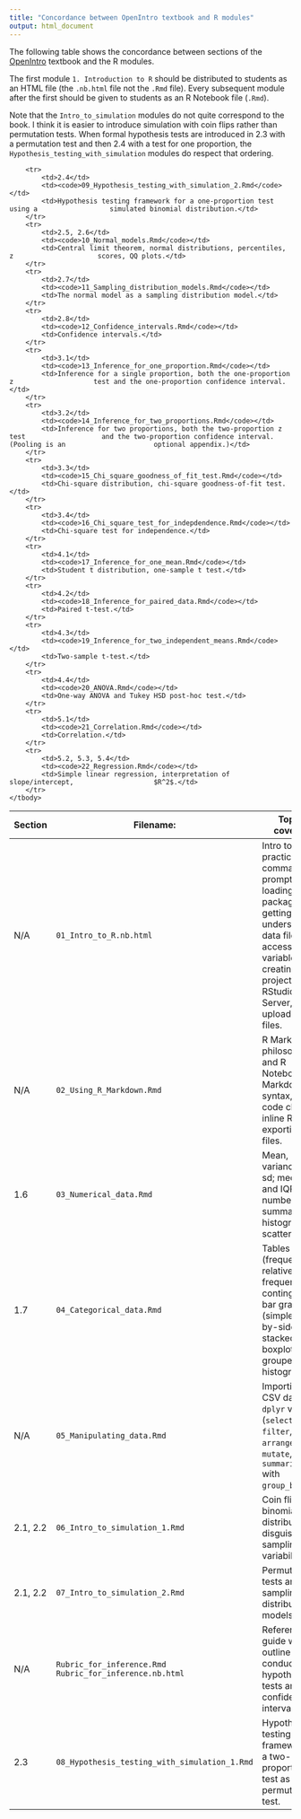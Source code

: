 ```yaml
---
title: "Concordance between OpenIntro textbook and R modules"
output: html_document
---
```


The following table shows the concordance between sections of the [OpenIntro](https://www.openintro.org/stat/textbook.php?stat_book=isrs) textbook and the R modules.

The first module `1. Introduction to R` should be distributed to students as an HTML file (the `.nb.html` file not the `.Rmd` file). Every subsequent module after the first should be given to students as an R Notebook file (`.Rmd`).

Note that the `Intro_to_simulation` modules do not quite correspond to the book. I think it is easier to introduce simulation with coin flips rather than permutation tests. When formal hypothesis tests are introduced in 2.3 with a permutation test and then 2.4 with a test for one proportion, the `Hypothesis_testing_with_simulation` modules do respect that ordering.

<!--html_preserve-->
<table class="table table-striped">
    <thead>
        <tr>
            <th>Section</th>
            <th>Filename:</th>
            <th>Topics covered:</th>
        </tr>
    </thead>
    <tbody>
        <tr>
            <td>N/A</td>
            <td><code>01_Intro_to_R.nb.html</code></td>
            <td>Intro to R, practice at the command prompt, loading packages,                   getting help, understanding data files and accessing variables,                 creating new projects in RStudio Server, uploading files.</td>
        </tr>
        <tr>
            <td>N/A</td>
            <td><code>02_Using_R_Markdown.Rmd</code></td>
            <td>R Markdown philosophy and R Notebooks, R Markdown syntax, R code                 chunks, inline R code, exporting files.</td>
        </tr>
        <tr>
            <td>1.6</td>
            <td><code>03_Numerical_data.Rmd</code></td>
            <td>Mean, variance, and sd; median and IQR; five-number summary,                    histograms, scatterplots.</td>
        </tr>
        <tr>
            <td>1.7</td> 
            <td><code>04_Categorical_data.Rmd</code></td>
            <td>Tables (frequency, relative frequency, contingency), bar graphs                 (simple, side-by-side, stacked), boxplots, grouped                              histograms.</td>
        </tr>
        <tr>
            <td>N/A</td>
            <td><code>05_Manipulating_data.Rmd</code></td>
            <td>Importing CSV data, `dplyr` verbs (`select`, `filter`,                          `arrange`, `mutate`, `summarise` with `group_by`).</td>
        </tr>
        <tr>
            <td>2.1, 2.2</td>
            <td><code>06_Intro_to_simulation_1.Rmd</code></td>
            <td>Coin flips (the binomial distribution in disguise) and sampling                 variability.</td>
        </tr>
        <tr>
            <td>2.1, 2.2</td>
            <td><code>07_Intro_to_simulation_2.Rmd</code></td>
            <td>Permutation tests and sampling distribution models.</td>
        </tr>
        <tr>
            <td>N/A</td>
            <td><code>Rubric_for_inference.Rmd</code><br/>
                <code>Rubric_for_inference.nb.html</code></td>
            <td>Reference guide with outline for conducting hypothesis tests and                 confidence intervals.</td>
        </tr>
        <tr>
            <td>2.3</td>
            <td><code>08_Hypothesis_testing_with_simulation_1.Rmd</code></td>
            <td>Hypothesis testing framework for a two-proportion test as a                     permutation test.
        </tr>
        <tr>
            <td>2.4</td>
            <td><code>09_Hypothesis_testing_with_simulation_2.Rmd</code></td>
            <td>Hypothesis testing framework for a one-proportion test using a                  simulated binomial distribution.</td>
        </tr>
        <tr>
            <td>2.5, 2.6</td>
            <td><code>10_Normal_models.Rmd</code></td>
            <td>Central limit theorem, normal distributions, percentiles, z                     scores, QQ plots.</td>
        </tr>
        <tr>
            <td>2.7</td>
            <td><code>11_Sampling_distribution_models.Rmd</code></td>
            <td>The normal model as a sampling distribution model.</td>
        </tr>
        <tr>
            <td>2.8</td>
            <td><code>12_Confidence_intervals.Rmd</code></td>
            <td>Confidence intervals.</td>
        </tr>
        <tr>
            <td>3.1</td>
            <td><code>13_Inference_for_one_proportion.Rmd</code></td>
            <td>Inference for a single proportion, both the one-proportion z                    test and the one-proportion confidence interval.</td>
        </tr>
        <tr>
            <td>3.2</td>
            <td><code>14_Inference_for_two_proportions.Rmd</code></td>
            <td>Inference for two proportions, both the two-proportion z test                   and the two-proportion confidence interval. (Pooling is an                      optional appendix.)</td>
        </tr>
        <tr>
            <td>3.3</td>
            <td><code>15_Chi_square_goodness_of_fit_test.Rmd</code></td>
            <td>Chi-square distribution, chi-square goodness-of-fit test.</td>
        </tr>
        <tr>
            <td>3.4</td>
            <td><code>16_Chi_square_test_for_indepdendence.Rmd</code></td>
            <td>Chi-square test for independence.</td>
        </tr>
        <tr>
            <td>4.1</td>
            <td><code>17_Inference_for_one_mean.Rmd</code></td>
            <td>Student t distribution, one-sample t test.</td>
        </tr>
        <tr>
            <td>4.2</td>
            <td><code>18_Inference_for_paired_data.Rmd</code></td>
            <td>Paired t-test.</td>
        </tr>
        <tr>
            <td>4.3</td>
            <td><code>19_Inference_for_two_independent_means.Rmd</code></td>
            <td>Two-sample t-test.</td>
        </tr>
        <tr>
            <td>4.4</td> 
            <td><code>20_ANOVA.Rmd</code></td>
            <td>One-way ANOVA and Tukey HSD post-hoc test.</td>
        </tr>
        <tr>
            <td>5.1</td>
            <td><code>21_Correlation.Rmd</code></td>
            <td>Correlation.</td>
        </tr>
        <tr>
            <td>5.2, 5.3, 5.4</td>
            <td><code>22_Regression.Rmd</code></td>
            <td>Simple linear regression, interpretation of slope/intercept,                    $R^2$.</td>
        </tr>
    </tbody>
</table>
<!--/html_preserve-->
